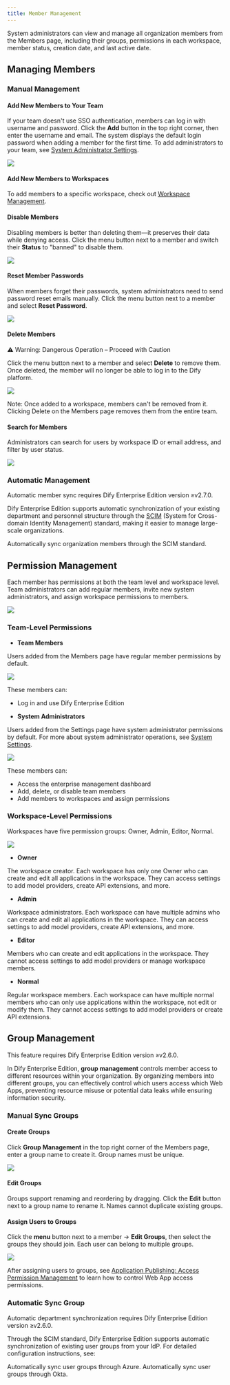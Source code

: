```yaml
---
title: Member Management
---
```


System administrators can view and manage all organization members from the Members page, including their groups, permissions in each workspace, member status, creation date, and last active date.

## Managing Members

### Manual Management

#### Add New Members to Your Team

If your team doesn't use SSO authentication, members can log in with username and password. Click the **Add** button in the top right corner, then enter the username and email. The system displays the default login password when adding a member for the first time. To add administrators to your team, see [System Administrator Settings](/administrator-guide/system-settings#).

![](https://assets-docs.dify.ai/2025/05/3e4c5dad9b527e2bada27aa0ecaed5a6.png)

#### Add New Members to Workspaces

To add members to a specific workspace, check out [Workspace Management](/administrator-guide/workspace-management).

#### Disable Members

Disabling members is better than deleting them—it preserves their data while denying access. Click the menu button next to a member and switch their **Status** to "banned" to disable them.

![](https://assets-docs.dify.ai/2025/05/7f2bc586e6d322d2a5883c643822522b.png)

#### Reset Member Passwords

When members forget their passwords, system administrators need to send password reset emails manually. Click the menu button next to a member and select **Reset Password**.

![](https://assets-docs.dify.ai/2025/05/f394f56556a5675710a86efc8bebd24a.png)

#### Delete Members

⚠️ Warning: Dangerous Operation – Proceed with Caution

Click the menu button next to a member and select **Delete** to remove them. Once deleted, the member will no longer be able to log in to the Dify platform.

![](https://assets-docs.dify.ai/2025/05/2a40fc714d72bfff8af6571b3b395fa5.png)

Note: Once added to a workspace, members can't be removed from it. Clicking Delete on the Members page removes them from the entire team.

#### Search for Members

Administrators can search for users by workspace ID or email address, and filter by user status.

![](https://assets-docs.dify.ai/2025/05/6122923b1662f51431d246ab659e101e.png)

### Automatic Management

<Info>
  Automatic member sync requires Dify Enterprise Edition version ≥v2.7.0.
</Info>

Dify Enterprise Edition supports automatic synchronization of your existing department and personnel structure through the [SCIM](https://scim.cloud/) (System for Cross-domain Identity Management) standard, making it easier to manage large-scale organizations.

<Card title="Automatic Member Sync" icon="user" href="/en-us/administrator-guide/members/synchronization/sync-team-members">
  Automatically sync organization members through the SCIM standard.
</Card>

## Permission Management

Each member has permissions at both the team level and workspace level. Team administrators can add regular members, invite new system administrators, and assign workspace permissions to members.

![](https://assets-docs.dify.ai/2025/06/8c01fffb2b555ab60c481cf6b8af9aa5.png)

### Team-Level Permissions

- **Team Members**

Users added from the Members page have regular member permissions by default.

![](https://assets-docs.dify.ai/2025/05/f067bb3150ee71948ee73f3149064dc0.png)

These members can:
- Log in and use Dify Enterprise Edition

- **System Administrators**

Users added from the Settings page have system administrator permissions by default. For more about system administrator operations, see [System Settings](/administrator-guide/system-settings).

![](https://assets-docs.dify.ai/2025/05/1bbffcce17bc31b5550cf842421772fa.png)

These members can:
- Access the enterprise management dashboard
- Add, delete, or disable team members
- Add members to workspaces and assign permissions

### Workspace-Level Permissions

Workspaces have five permission groups: Owner, Admin, Editor, Normal.

![](https://assets-docs.dify.ai/2025/05/c0407ec77c4461a9b5402fd12147ad83.png)

- **Owner**

The workspace creator. Each workspace has only one Owner who can create and edit all applications in the workspace. They can access settings to add model providers, create API extensions, and more.

- **Admin**

Workspace administrators. Each workspace can have multiple admins who can create and edit all applications in the workspace. They can access settings to add model providers, create API extensions, and more.

- **Editor**

Members who can create and edit applications in the workspace. They cannot access settings to add model providers or manage workspace members.

- **Normal**

Regular workspace members. Each workspace can have multiple normal members who can only use applications within the workspace, not edit or modify them. They cannot access settings to add model providers or create API extensions.

## Group Management

<Info>
  This feature requires Dify Enterprise Edition version ≥v2.6.0.
</Info>

In Dify Enterprise Edition, **group management** controls member access to different resources within your organization. By organizing members into different groups, you can effectively control which users access which Web Apps, preventing resource misuse or potential data leaks while ensuring information security.

### Manual Sync Groups

#### Create Groups

Click **Group Management** in the top right corner of the Members page, enter a group name to create it. Group names must be unique.

![](https://assets-docs.dify.ai/2025/04/cb14986e1d2346aff6c5e321ced7cff7.png)

#### Edit Groups

Groups support renaming and reordering by dragging. Click the **Edit** button next to a group name to rename it. Names cannot duplicate existing groups.

#### Assign Users to Groups

Click the **menu** button next to a member → **Edit Groups**, then select the groups they should join. Each user can belong to multiple groups.

![](https://assets-docs.dify.ai/2025/04/2e20d0adc2cbeb1267b6b1639c1ec677.png)

After assigning users to groups, see [Application Publishing: Access Permission Management](/zh-cn/user-guide/application-publishing/permission-management) to learn how to control Web App access permissions.

### Automatic Sync Group

<Info>
  Automatic department synchronization requires Dify Enterprise Edition version ≥v2.6.0.
</Info>

Through the SCIM standard, Dify Enterprise Edition supports automatic synchronization of existing user groups from your IdP. For detailed configuration instructions, see:

<CardGroup cols={2}>
  <Card title="Azure" icon="microsoft" href="/zh-cn/administrator-guide/members/azure#6-sync-user-groups">
    Automatically sync user groups through Azure.
  </Card>

  <Card title="Okta" icon="key" href="/zh-cn/administrator-guide/members/okta#5-assign-users-and-groups">
    Automatically sync user groups through Okta.
  </Card>
</CardGroup>
